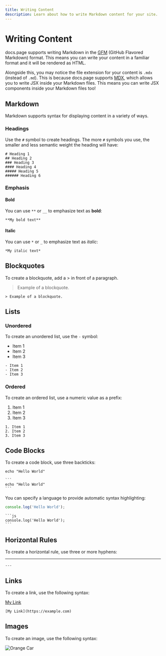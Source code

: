 ```yaml
---
title: Writing Content
description: Learn about how to write Markdown content for your site.
---
```


# Writing Content

docs.page supports writing Markdown in the [GFM](https://github.github.com/gfm/) (GitHub Flavored Markdown) format. This means you can write your
content in a familiar format and it will be rendered as HTML.

Alongside this, you may notice the file extension for your content is `.mdx` (instead of `.md`). This is because docs.page supports [MDX](https://mdxjs.com/),
which allows you to write JSX inside your Markdown files. This means you can write JSX components inside your Markdown files too!

## Markdown

Markdown supports syntax for displaying content in a variety of ways. 

### Headings

Use the `#` symbol to create headings. The more `#` symbols you use, the smaller and less semantic weight the heading will have:

```
# Heading 1
## Heading 2
### Heading 3
#### Heading 4
##### Heading 5
###### Heading 6
```

### Emphasis

#### Bold

You can use `**` or `__` to emphasize text as **bold**: 

```
**My bold text**
```

#### Italic

You can use `*` or `_` to emphasize text as *italic*: 

```
*My italic text*
```

## Blockquotes

To create a blockquote, add a > in front of a paragraph.

> Example of a blockquote.

```
> Example of a blockquote.
```

## Lists

### Unordered

To create an unordered list, use the `-` symbol:

- Item 1
- Item 2
- Item 3

```
- Item 1
- Item 2
- Item 3
```

### Ordered

To create an ordered list, use a numeric value as a prefix:

1. Item 1
2. Item 2
3. Item 3

```
1. Item 1
2. Item 2
3. Item 3
```

## Code Blocks

To create a code block, use three backticks:


```
echo "Hello World"
```

````
```
echo "Hello World"
```
````

You can specify a language to provide automatic syntax highlighting:

```js
console.log('Hello World');
```

````
```js
console.log('Hello World');
```
````

## Horizontal Rules

To create a horizontal rule, use three or more hyphens:

---

```
---
```

## Links

To create a link, use the following syntax:

[My Link](https://example.com)

```
[My Link](https://example.com)
```

## Images

To create an image, use the following syntax:

![Orange Car](https://images.unsplash.com/photo-1671483579112-0872cb05978f?ixlib=rb-4.0.3&ixid=MnwxMjA3fDB8MHxwaG90by1wYWdlfHx8fGVufDB8fHx8&auto=format&fit=crop&w=1469&q=80)

```
